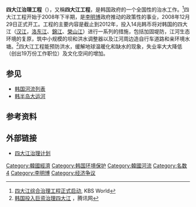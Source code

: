 {{Expand language|ko}}

'''四大江治理工程'''（{{lang-ko|4대강 정비 사업}}），又稱'''四大江工程'''，是韩国政府的一个全国性的治水工作。<ref>[http://rki.kbs.co.kr/chinese/news/news_issue_detail.htm?No=16941&id=issue 四大江综合治理工程正式启动]{{Dead link|date=2020年7月 |bot=InternetArchiveBot |fix-attempted=yes }}, KBS World</ref>四大江工程开始于2008年下半期，是[[李明博|李明博]]政府推动的政策性的事业，2008年12月29日正式开工。工程的主要内容是截止到2012年，投入14兆韩币将对韩国的四大江（[[漢江_(韓國)|汉江]]，[[洛东江|洛东江]]、[[锦江_(韩国)|錦江]]、[[榮山江|榮山江]]）进行一系列的措施，包括加固堤防，江河生态环境的复原，筑中小规模的坝和洪水调整器以及江河周边造自行车道路和亲环境水塘。<ref>[http://finance.qq.com/a/20090618/006297.htm 韩国投入巨资治理四大江] {{Wayback|url=http://finance.qq.com/a/20090618/006297.htm |date=20170518191044 }}，腾讯网</ref>四大江工程能预防洪水，缓解地球温暖化和缺水的现象，失业率大大降低（创出19万份工作职位）及文化空间的增加。

==参见==
*[[韩国河流列表|韩国河流列表]]
*[[韩半岛大运河|韩半岛大运河]]

==参考资料==
{{reflist}}

==外部链接==
*[http://world.kbs.co.kr/chinese/archive/news_newissue.htm?lang=c&No=1146&current_page=1 四大江治理计划]{{Dead link|date=2020年7月 |bot=InternetArchiveBot |fix-attempted=yes }}

[[Category:韓國經濟|Category:韓國經濟]]
[[Category:韩国环境保护|Category:韩国环境保护]]
[[Category:韓國河流|Category:韓國河流]]
[[Category:名数4|Category:名数4]]
[[Category:李明博|Category:李明博]]
[[Category:经济争议|Category:经济争议]]